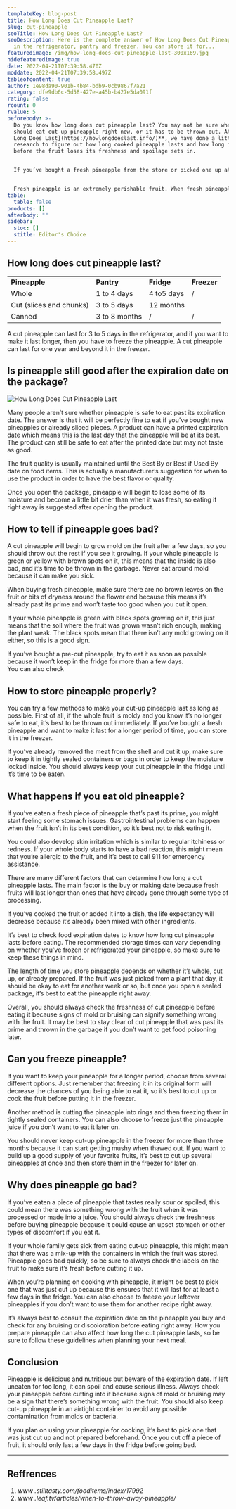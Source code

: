 ```yaml
---
templateKey: blog-post
title: How Long Does Cut Pineapple Last?
slug: cut-pineapple
seoTitle: How Long Does Cut Pineapple Last?
seoDescription: Here is the complete answer of How Long Does Cut Pineapple Last
  in the refrigerator, pantry and freezer. You can store it for...
featuredimage: /img/how-long-does-cut-pineapple-last-300x169.jpg
hidefeaturedimage: true
date: 2022-04-21T07:39:58.470Z
moddate: 2022-04-21T07:39:58.497Z
tableofcontent: true
author: 1e98da90-901b-4b84-bdb9-0cb9867f7a21
category: dfe9db6c-5d58-427e-a45b-b427e5da091f
rating: false
rcount: 0
rvalue: 5
beforebody: >-
  Do you know how long does cut pineapple last? You may not be sure whether you
  should eat cut-up pineapple right now, or it has to be thrown out. At **[How
  Long Does Last](https://howlongdoeslast.info/)**, we have done a little
  research to figure out how long cooked pineapple lasts and how long it takes
  before the fruit loses its freshness and spoilage sets in.


  If you’ve bought a fresh pineapple from the store or picked one up at the farmers’ market, you might be wondering **how long does cut pineapple last in the fridge?**


  Fresh pineapple is an extremely perishable fruit. When fresh pineapple is harvested, it starts to ferment (just like any other fruit) slowly. As soon as it’s plucked off the plant, this process speeds up quickly.
table:
  table: false
products: []
afterbody: ""
sidebar:
  stoc: []
  stitle: Editor's Choice
---
```

## How long does cut pineapple last?

|                         |               |            |             |
| ----------------------- | ------------- | ---------- | ----------- |
| **Pineapple**           | **Pantry**    | **Fridge** | **Freezer** |
| Whole                   | 1 to 4 days   | 4 to5 days | /           |
| Cut (slices and chunks) | 3 to 5 days   | 12 months  |             |
| Canned                  | 3 to 8 months | /          | /           |

A cut pineapple can last for 3 to 5 days in the refrigerator, and if you want to make it last longer, then you have to freeze the pineapple. A cut pineapple can last for one year and beyond it in the freezer.

## Is pineapple still good after the expiration date on the package?

![How Long Does Cut Pineapple Last](/img/how-long-does-cut-pineapple-last-300x169.jpg "How Long Does Cut Pineapple Last")

Many people aren’t sure whether pineapple is safe to eat past its expiration date. The answer is that it will be perfectly fine to eat if you’ve bought new pineapples or already sliced pieces. A product can have a printed expiration date which means this is the last day that the pineapple will be at its best.\
The product can still be safe to eat after the printed date but may not taste as good.

The fruit quality is usually maintained until the Best By or Best if Used By date on food items. This is actually a manufacturer’s suggestion for when to use the product in order to have the best flavor or quality.

Once you open the package, pineapple will begin to lose some of its moisture and become a little bit drier than when it was fresh, so eating it right away is suggested after opening the product.

## How to tell if pineapple goes bad?

A cut pineapple will begin to grow mold on the fruit after a few days, so you should throw out the rest if you see it growing. If your whole pineapple is green or yellow with brown spots on it, this means that the inside is also bad, and it’s time to be thrown in the garbage. Never eat around mold because it can make you sick.

When buying fresh pineapple, make sure there are no brown leaves on the fruit or bits of dryness around the flower end because this means it’s already past its prime and won’t taste too good when you cut it open.

If your whole pineapple is green with black spots growing on it, this just means that the soil where the fruit was grown wasn’t rich enough, making the plant weak. The black spots mean that there isn’t any mold growing on it either, so this is a good sign.

If you’ve bought a pre-cut pineapple, try to eat it as soon as possible because it won’t keep in the fridge for more than a few days.\
You can also check

## How to store pineapple properly?

You can try a few methods to make your cut-up pineapple last as long as possible. First of all, if the whole fruit is moldy and you know it’s no longer safe to eat, it’s best to be thrown out immediately. If you’ve bought a fresh pineapple and want to make it last for a longer period of time, you can store it in the freezer.

If you’ve already removed the meat from the shell and cut it up, make sure to keep it in tightly sealed containers or bags in order to keep the moisture locked inside. You should always keep your cut pineapple in the fridge until it’s time to be eaten.

## What happens if you eat old pineapple?

If you’ve eaten a fresh piece of pineapple that’s past its prime, you might start feeling some stomach issues. Gastrointestinal problems can happen when the fruit isn’t in its best condition, so it’s best not to risk eating it.

You could also develop skin irritation which is similar to regular itchiness or redness. If your whole body starts to have a bad reaction, this might mean that you’re allergic to the fruit, and it’s best to call 911 for emergency assistance.

There are many different factors that can determine how long a cut pineapple lasts. The main factor is the buy or making date because fresh fruits will last longer than ones that have already gone through some type of processing.

If you’ve cooked the fruit or added it into a dish, the life expectancy will decrease because it’s already been mixed with other ingredients.

It’s best to check food expiration dates to know how long cut pineapple lasts before eating. The recommended storage times can vary depending on whether you’ve frozen or refrigerated your pineapple, so make sure to keep these things in mind.

The length of time you store pineapple depends on whether it’s whole, cut up, or already prepared. If the fruit was just picked from a plant that day, it should be okay to eat for another week or so, but once you open a sealed package, it’s best to eat the pineapple right away.

Overall, you should always check the freshness of cut pineapple before eating it because signs of mold or bruising can signify something wrong with the fruit. It may be best to stay clear of cut pineapple that was past its prime and thrown in the garbage if you don’t want to get food poisoning later.

## Can you freeze pineapple?

If you want to keep your pineapple for a longer period, choose from several different options. Just remember that freezing it in its original form will decrease the chances of you being able to eat it, so it’s best to cut up or cook the fruit before putting it in the freezer.

Another method is cutting the pineapple into rings and then freezing them in tightly sealed containers. You can also choose to freeze just the pineapple juice if you don’t want to eat it later on.

You should never keep cut-up pineapple in the freezer for more than three months because it can start getting mushy when thawed out. If you want to build up a good supply of your favorite fruits, it’s best to cut up several pineapples at once and then store them in the freezer for later on.

## Why does pineapple go bad?

If you’ve eaten a piece of pineapple that tastes really sour or spoiled, this could mean there was something wrong with the fruit when it was processed or made into a juice. You should always check the freshness before buying pineapple because it could cause an upset stomach or other types of discomfort if you eat it.

If your whole family gets sick from eating cut-up pineapple, this might mean that there was a mix-up with the containers in which the fruit was stored. Pineapple goes bad quickly, so be sure to always check the labels on the fruit to make sure it’s fresh before cutting it up.

When you’re planning on cooking with pineapple, it might be best to pick one that was just cut up because this ensures that it will last for at least a few days in the fridge. You can also choose to freeze your leftover pineapples if you don’t want to use them for another recipe right away.

It’s always best to consult the expiration date on the pineapple you buy and check for any bruising or discoloration before eating right away. How you prepare pineapple can also affect how long the cut pineapple lasts, so be sure to follow these guidelines when planning your next meal.

## Conclusion

Pineapple is delicious and nutritious but beware of the expiration date. If left uneaten for too long, it can spoil and cause serious illness. Always check your pineapple before cutting into it because signs of mold or bruising may be a sign that there’s something wrong with the fruit. You should also keep cut-up pineapple in an airtight container to avoid any possible contamination from molds or bacteria.

If you plan on using your pineapple for cooking, it’s best to pick one that was just cut up and not prepared beforehand. Once you cut off a piece of fruit, it should only last a few days in the fridge before going bad.

- - -

## Reffrences

1. *www .stilltasty.com/fooditems/index/17992*
2. *www .leaf.tv/articles/when-to-throw-away-pineapple/*